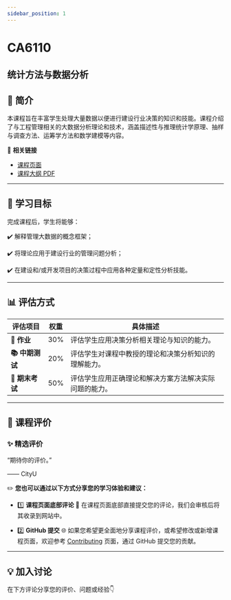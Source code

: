 ```yaml
---
sidebar_position: 1
---
```


# CA6110
## 统计方法与数据分析

## **📘 简介**
本课程旨在丰富学生处理大量数据以便进行建设行业决策的知识和技能。课程介绍了与工程管理相关的大数据分析理论和技术，涵盖描述性与推理统计学原理、抽样与调查方法、运筹学方法和数学建模等内容。

🔗 **相关链接**
- [课程页面](https://www.cityu.edu.hk/catalogue/pg/202425/course/CA6110.htm)
- [课程大纲 PDF](https://www.cityu.edu.hk/catalogue/pg/202425/course/CA6110.pdf)

---

## **🎯 学习目标**

完成课程后，学生将能够：

✔️ 解释管理大数据的概念框架；

✔️ 将理论应用于建设行业的管理问题分析；

✔️ 在建设和/或开发项目的决策过程中应用各种定量和定性分析技能。

---

## **📊 评估方式**

| **评估项目**          | **权重** | **具体描述**                                                                                       |
|----------------------|---------|---------------------------------------------------------------------------------------------------|
| **📝 作业**           | 30%     | 评估学生应用决策分析相关理论与知识的能力。                                                        |
| **📚 中期测试**        | 20%     | 评估学生对课程中教授的理论和决策分析知识的理解能力。                                                |
| **📝 期末考试**        | 50%     | 评估学生应用正确理论和解决方案方法解决实际问题的能力。                                               |

---

## **💬 课程评价**

### ✨ **精选评价**
<div className={commentStyles.commentBox}>
    <p className={commentStyles.commentText}>
        “期待你的评价。”
    </p>
    <p className={commentStyles.commentAuthor}>—— CityU</p>
</div>

✏️ **您也可以通过以下方式分享您的学习体验和建议：**

- 1️⃣ **课程页面底部评论**
💬 在课程页面底部直接提交您的评论，我们会审核后将其收录到网站中。

- 2️⃣ **GitHub 提交**
🌐 如果您希望更全面地分享课程评价，或希望修改或新增课程页面，欢迎参考 [Contributing](https://penjc.github.io/cityU-navigator/contributing) 页面，通过 GitHub 提交您的贡献。

---

## **💡 加入讨论**

在下方评论分享您的评价、问题或经验👇
<Utterances />